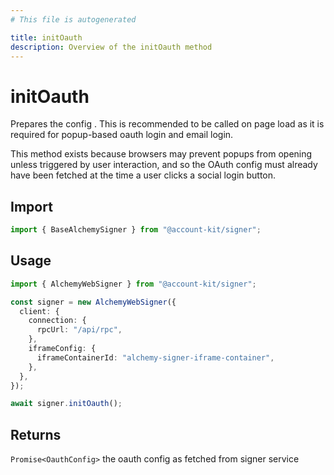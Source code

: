 ```yaml
---
# This file is autogenerated

title: initOauth
description: Overview of the initOauth method
---
```


# initOauth

Prepares the config . This is recommended to be called on page load as it is required for popup-based oauth login and email login.

This method exists because browsers may prevent popups from opening unless
triggered by user interaction, and so the OAuth config must already have
been fetched at the time a user clicks a social login button.

## Import

```ts
import { BaseAlchemySigner } from "@account-kit/signer";
```

## Usage

```ts
import { AlchemyWebSigner } from "@account-kit/signer";

const signer = new AlchemyWebSigner({
  client: {
    connection: {
      rpcUrl: "/api/rpc",
    },
    iframeConfig: {
      iframeContainerId: "alchemy-signer-iframe-container",
    },
  },
});

await signer.initOauth();
```

## Returns

`Promise<OauthConfig>`
the oauth config as fetched from signer service
